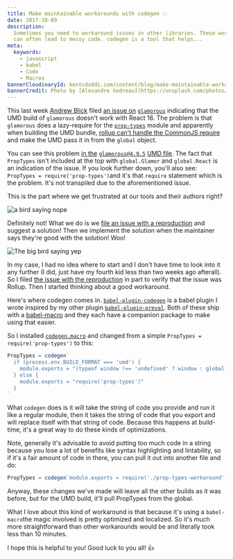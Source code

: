 ```yaml
---
title: Make maintainable workarounds with codegen 💥
date: 2017-10-09
description:
  Sometimes you need to workaround issues in other libraries. These workarounds
  can often lead to messy code. codegen is a tool that helps...
meta:
  keywords:
    - javascript
    - babel
    - Code
    - Macros
bannerCloudinaryId: kentcdodds.com/content/blog/make-maintainable-workarounds-with-codegen/banner
bannerCredit: Photo by [Alexandre Godreau](https://unsplash.com/photos/4NwJVVrsULk)
---
```


This last week [Andrew Blick](https://github.com/blicksky) filed
[an issue on](https://github.com/paypal/glamorous/issues/334)
[`glamorous`](https://github.com/paypal/glamorous/issues/334) indicating that
the UMD build of `glamorous` doesn't work with React 16. The problem is that
`glamorous` does a lazy-require for the
[`prop-types`](https://www.npmjs.com/package/prop-types) module and apparently
when building the UMD bundle,
[rollup can't handle the CommonJS require](https://github.com/rollup/rollup/issues/1646)
and make the UMD pass it in from the `global` object.

You can see this problem
[in the](https://unpkg.com/glamorous@4.9.5/dist/glamorous.umd.js)
[`glamorous@4.9.5`](https://unpkg.com/glamorous@4.9.5/dist/glamorous.umd.js)
[UMD file](https://unpkg.com/glamorous@4.9.5/dist/glamorous.umd.js). The fact
that `PropTypes` isn't included at the top with `global.Glamor` and
`global.React` is an indication of the issue. If you look further down, you'll
also see: `PropTypes = require('prop-types')`and it's that `require` statement
which is the problem. It's not transpiled due to the aforementioned issue.

This is the part where we get frustrated at our tools and their authors right?

![a bird saying nope](https://res.cloudinary.com/kentcdodds-com/image/upload/v1625033102/kentcdodds.com/content/blog/make-maintainable-workarounds-with-codegen/0.gif)

Definitely not! What we do is we
[file an issue with a reproduction](https://gist.github.com/Rich-Harris/88c5fc2ac6dc941b22e7996af05d70ff)
and suggest a solution! Then we implement the solution when the maintainer says
they're good with the solution! Woo!

![The big bird saying yep](https://res.cloudinary.com/kentcdodds-com/image/upload/v1625033102/kentcdodds.com/content/blog/make-maintainable-workarounds-with-codegen/1.gif)

In my case, I had no idea where to start and I don't have time to look into it
any further (I did, just have my fourth kid less than two weeks ago afterall).
So I filed
[the issue with the reproduction](https://github.com/rollup/rollup/issues/1646)
in part to verify that the issue was Rollup. Then I started thinking about a
good workaround.

Here's where codegen comes in.
[`babel-plugin-codegen`](https://github.com/kentcdodds/babel-plugin-codegen) is
a babel plugin I wrote inspired by my other plugin
[`babel-plugin-preval`](https://github.com/kentcdodds/babel-plugin-preval). Both
of these ship with a [babel-macro](https://github.com/kentcdodds/babel-macros)
and they each have a companion package to make using that easier.

So I installed [`codegen.macro`](https://www.npmjs.com/package/codegen.macro)
and changed from a simple `PropTypes = require('prop-types')` to this:

```js
PropTypes = codegen`  
  if (process.env.BUILD_FORMAT === 'umd') {  
    module.exports = "(typeof window !== 'undefined' ? window : global).PropTypes"  
  } else {  
    module.exports = "require('prop-types')"  
  }  
`
```

What `codegen` does is it will take the string of code you provide and run it
like a regular module, then it takes the string of code that you export and will
replace itself with that string of code. Because this happens at build-time,
it's a great way to do these kinds of optimizations.

Note, generally it's advisable to avoid putting too much code in a string
because you lose a lot of benefits like syntax highlighting and lintability, so
if it's a fair amount of code in there, you can pull it out into another file
and do:

```js
PropTypes = codegen`module.exports = require('./prop-types-workaround')`
```

Anyway, these changes we've made will leave all the other builds as it was
before, but for the UMD build, it'll pull PropTypes from the global.

What I love about this kind of workaround is that because it's using a
`babel-macro`the magic involved is pretty optimized and localized. So it's much
more straightforward than other workarounds would be and literally took less
than 10 minutes.

I hope this is helpful to you! Good luck to you all! 👍
